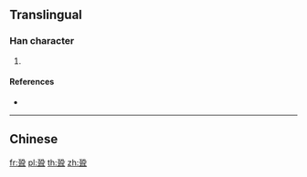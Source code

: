 {{character info/new}}
{{also|婿}}
==Translingual==

===Han character===
{{Han char|rn=128|rad=耳|as=06|sn=12|four=|canj=MNSJ}}

# {{defn|Han|sort=耳06}}

====References====
* {{Han ref|kx=0967.161|hdz=42788.021|uh=8053|ud=32851}}

----

==Chinese==
{{zh-see|婿|v}}

[[fr:聓]]
[[pl:聓]]
[[th:聓]]
[[zh:聓]]